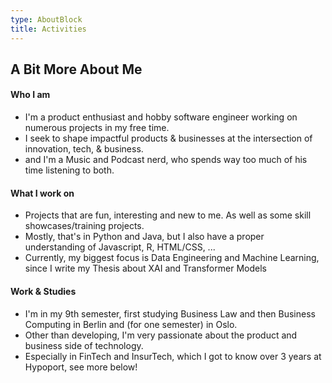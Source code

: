 ```yaml
---
type: AboutBlock
title: Activities
---
```


## A Bit More About Me

#### Who I am

- I'm a product enthusiast and hobby software engineer working on numerous projects in my free time.
- I seek to shape impactful products & businesses at the intersection of innovation, tech, & business.
- and I'm a Music and Podcast nerd, who spends way too much of his time listening to both.

#### What I work on

- Projects that are fun, interesting and new to me. As well as some skill showcases/training projects.
- Mostly, that's in Python and Java, but I also have a proper understanding of Javascript, R, HTML/CSS, ...
- Currently, my biggest focus is Data Engineering and Machine Learning, since I write my Thesis about XAI and Transformer Models

#### Work & Studies

- I'm in my 9th semester, first studying Business Law and then Business Computing in Berlin and (for one semester) in Oslo.
- Other than developing, I'm very passionate about the product and business side of technology.
- Especially in FinTech and InsurTech, which I got to know over 3 years at Hypoport, see more below!
